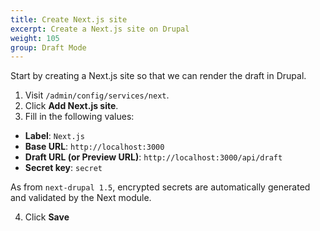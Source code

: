 ```yaml
---
title: Create Next.js site
excerpt: Create a Next.js site on Drupal
weight: 105
group: Draft Mode
---
```


Start by creating a Next.js site so that we can render the draft in Drupal.

1. Visit `/admin/config/services/next`.
2. Click **Add Next.js site**.
3. Fill in the following values:

- **Label**: `Next.js`
- **Base URL**: `http://localhost:3000`
- **Draft URL (or Preview URL)**: `http://localhost:3000/api/draft`
- **Secret key**: `secret`

<Callout>

As from `next-drupal 1.5`, encrypted secrets are automatically generated and validated by the Next module.

</Callout>

4. Click **Save**
